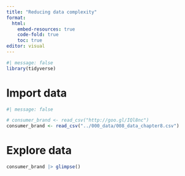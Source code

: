 ---
title: "Reducing data complexity"
format: 
  html:
    embed-resources: true
    code-fold: true
    toc: true
editor: visual
---

```{r}
#| message: false
library(tidyverse)
```

# Import data

```{r}
#| message: false

# consumer_brand <- read_csv("http://goo.gl/IQl8nc")
consumer_brand <- read_csv("../000_data/008_data_chapter8.csv")
```

# Explore data

```{r}
consumer_brand |> glimpse()
```

